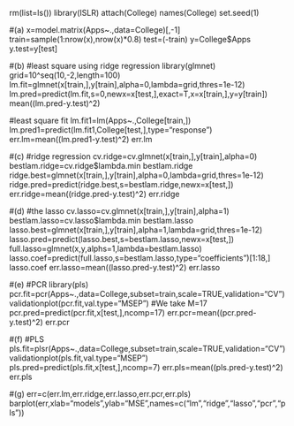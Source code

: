 rm(list=ls())
library(ISLR)
attach(College)
names(College)
set.seed(1)

#(a)
x=model.matrix(Apps~.,data=College)[,-1]
train=sample(1:nrow(x),nrow(x)*0.8)
test=(-train)
y=College$Apps
y.test=y[test]


#(b)
#least square using ridge regression
library(glmnet)
grid=10^seq(10,-2,length=100)
lm.fit=glmnet(x[train,],y[train],alpha=0,lambda=grid,thres=1e-12)
lm.pred=predict(lm.fit,s=0,newx=x[test,],exact=T,x=x[train,],y=y[train])
mean((lm.pred-y.test)^2)

#least square fit
lm.fit1=lm(Apps~.,College[train,])
lm.pred1=predict(lm.fit1,College[test,],type="response")
err.lm=mean((lm.pred1-y.test)^2)
err.lm

#(c)
#ridge regression
cv.ridge=cv.glmnet(x[train,],y[train],alpha=0)
bestlam.ridge=cv.ridge$lambda.min
bestlam.ridge
ridge.best=glmnet(x[train,],y[train],alpha=0,lambda=grid,thres=1e-12)
ridge.pred=predict(ridge.best,s=bestlam.ridge,newx=x[test,])
err.ridge=mean((ridge.pred-y.test)^2)
err.ridge

#(d)
#the lasso
cv.lasso=cv.glmnet(x[train,],y[train],alpha=1)
bestlam.lasso=cv.lasso$lambda.min
bestlam.lasso
lasso.best=glmnet(x[train,],y[train],alpha=1,lambda=grid,thres=1e-12)
lasso.pred=predict(lasso.best,s=bestlam.lasso,newx=x[test,])
full.lasso=glmnet(x,y,alphs=1,lambda=bestlam.lasso)
lasso.coef=predict(full.lasso,s=bestlam.lasso,type="coefficients")[1:18,]
lasso.coef
err.lasso=mean((lasso.pred-y.test)^2)
err.lasso

#(e)
#PCR
library(pls)
pcr.fit=pcr(Apps~.,data=College,subset=train,scale=TRUE,validation="CV")
validationplot(pcr.fit,val.type="MSEP")
#We take M=17
pcr.pred=predict(pcr.fit,x[test,],ncomp=17)
err.pcr=mean((pcr.pred-y.test)^2)
err.pcr

#(f)
#PLS
pls.fit=plsr(Apps~.,data=College,subset=train,scale=TRUE,validation="CV")
validationplot(pls.fit,val.type="MSEP")
pls.pred=predict(pls.fit,x[test,],ncomp=7)
err.pls=mean((pls.pred-y.test)^2)
err.pls

#(g)
err=c(err.lm,err.ridge,err.lasso,err.pcr,err.pls)
barplot(err,xlab="models",ylab="MSE",names=c("lm","ridge","lasso","pcr","pls"))
